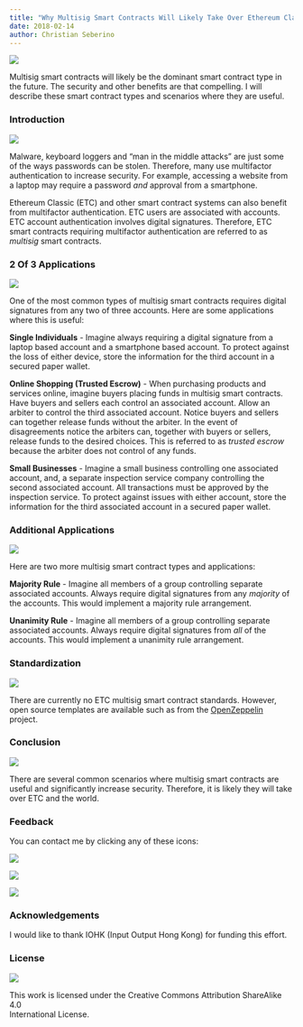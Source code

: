 ```yaml
---
title: "Why Multisig Smart Contracts Will Likely Take Over Ethereum Classic & The World"
date: 2018-02-14
author: Christian Seberino
---
```


![](https://cdn-images-1.medium.com/max/800/1*CYyZuQxE6Lr-ZAy38ko4_A.png)

Multisig smart contracts will likely be the dominant smart contract type in the
future. The security and other benefits are that compelling. I will describe
these smart contract types and scenarios where they are useful.

### Introduction

![](https://cdn-images-1.medium.com/max/800/1*oX0q7vbNdxXGyEyI0yZXnA.png)

Malware, keyboard loggers and “man in the middle attacks” are just some of the
ways passwords can be stolen. Therefore, many use multifactor authentication to
increase security. For example, accessing a website from a laptop may require a
password *and* approval from a smartphone.

Ethereum Classic (ETC) and other smart contract systems can also benefit from
multifactor authentication. ETC users are associated with accounts. ETC account
authentication involves digital signatures. Therefore, ETC smart contracts
requiring multifactor authentication are referred to as *multisig* smart
contracts.

### 2 Of 3 Applications

![](https://cdn-images-1.medium.com/max/800/1*yHIqkLGQ-dazb0CY4r7ZtA.jpeg)

One of the most common types of multisig smart contracts requires digital
signatures from any two of three accounts. Here are some applications where this
is useful:

**Single Individuals** - Imagine always requiring a digital signature from a
laptop based account and a smartphone based account. To protect against the loss
of either device, store the information for the third account in a secured paper
wallet.

**Online Shopping (Trusted Escrow)** - When purchasing products and services
online, imagine buyers placing funds in multisig smart contracts. Have buyers
and sellers each control an associated account. Allow an arbiter to control the
third associated account. Notice buyers and sellers can together release funds
without the arbiter. In the event of disagreements notice the arbiters can,
together with buyers or sellers, release funds to the desired choices. This is
referred to as *trusted escrow* because the arbiter does not control of any
funds.

**Small Businesses** - Imagine a small business controlling one associated
account, and, a separate inspection service company controlling the second
associated account. All transactions must be approved by the inspection service.
To protect against issues with either account, store the information for the
third associated account in a secured paper wallet.

### Additional Applications

![](https://cdn-images-1.medium.com/max/800/1*uqNXB8gnOh2aaiBjJeCAtg.jpeg)

Here are two more multisig smart contract types and applications:

**Majority Rule** - Imagine all members of a group controlling separate
associated accounts. Always require digital signatures from any *majority* of
the accounts. This would implement a majority rule arrangement.

**Unanimity Rule** - Imagine all members of a group controlling separate
associated accounts. Always require digital signatures from *all* of the
accounts. This would implement a unanimity rule arrangement.

### Standardization

![](https://cdn-images-1.medium.com/max/800/1*84KMpEfHWiGPjtjENCEPbw.jpeg)

There are currently no ETC multisig smart contract standards. However, open
source templates are available such as from the
[OpenZeppelin](https://openzeppelin.org/) project.

### Conclusion

![](https://cdn-images-1.medium.com/max/800/1*iVpjxgqhApIAgG9FuVUD5Q.jpeg)

There are several common scenarios where multisig smart contracts are useful and
significantly increase security. Therefore, it is likely they will take over ETC
and the world.

### Feedback

You can contact me by clicking any of these icons:

![](https://cdn-images-1.medium.com/max/800/0*eoFC6QOWZ--bCngK.png)

![](https://cdn-images-1.medium.com/max/800/0*i3CwTFEKUnKYHMf0.png)

![](https://cdn-images-1.medium.com/max/800/0*HQj6HSHxE7pkIBjk.png)

### Acknowledgements

I would like to thank IOHK (Input Output Hong Kong) for funding this effort.

### License

![](https://cdn-images-1.medium.com/max/800/0*hocpUZXBcjzNJeQ2.png)

This work is licensed under the Creative Commons Attribution ShareAlike 4.0<br/>
International License.

